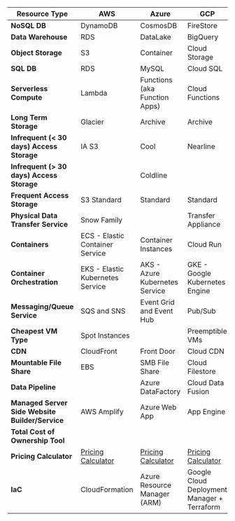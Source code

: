 | **Resource Type** | **AWS** |	**Azure** |	**GCP** |
| ----------- | ----------- | ----------- | ----------- |
| **NoSQL DB** | DynamoDB | CosmosDB | FireStore |
| **Data Warehouse** | RDS | DataLake |	BigQuery |
| **Object Storage** |	S3 | Container | Cloud Storage |
| **SQL DB** | RDS | MySQL | Cloud SQL |
| **Serverless Compute** | Lambda | Functions (aka Function Apps) |	Cloud Functions |
| **Long Term Storage** | Glacier |	Archive | Archive |
| **Infrequent (< 30 days) Access Storage** | IA S3 | Cool | Nearline |
| **Infrequent (> 30 days) Access Storage** |   | Coldline |
| **Frequent Access Storage** |	S3 Standard | Standard | Standard |
| **Physical Data Transfer Service** | Snow Family |   | Transfer Appliance |
| **Containers** |	ECS - Elastic Container Service | Container Instances |	Cloud Run |
| **Container Orchestration** |	EKS - Elastic Kubernetes Service | AKS - Azure Kubernetes Service | GKE - Google Kubernetes Engine |
| **Messaging/Queue Service** |	SQS and SNS | Event Grid and Event Hub | Pub/Sub |
| **Cheapest VM Type** | Spot Instances |   | Preemptible VMs |
| **CDN** |	CloudFront | Front Door | Cloud CDN |
| **Mountable File Share** | EBS | SMB File Share | Cloud Filestore |
| **Data Pipeline** |  | Azure DataFactory | Cloud Data Fusion |
| **Managed Server Side Website Builder/Service** |	AWS Amplify | Azure Web App | App Engine |
| **Total Cost of Ownership Tool** |  |  |  |			
| **Pricing Calculator** | [Pricing Calculator](https://calculator.aws/#/) | [Pricing Calculator](https://azure.microsoft.com/en-us/pricing/calculator/) | [Pricing Calculator](https://cloud.google.com/products/calculator) |
| **IaC** | CloudFormation | Azure Resource Manager (ARM) | Google Cloud Deployment Manager + Terraform |